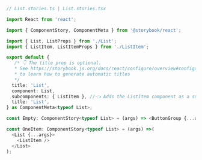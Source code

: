 ```ts
// List.stories.ts | List.stories.tsx

import React from 'react';

import { ComponentStory, ComponentMeta } from '@storybook/react';

import { List, ListProps } from './List';
import { ListItem, ListItemProps } from './ListItem';

export default {
   /* 👇 The title prop is optional.
   * See https://storybook.js.org/docs/react/configure/overview#configure-story-loading
   * to learn how to generate automatic titles
   */
  title: 'List',
  component: List,
  subcomponents: { ListItem }, //👈 Adds the ListItem component as a subcomponent
  title: 'List',
} as ComponentMeta<typeof List>;

const Empty: ComponentStory<typeof List> = (args) => <ButtonGroup {...args} />;

const OneItem: ComponentStory<typeof List> = (args) =>(
  <List {...args}>
    <ListItem />
  </List>
);
```